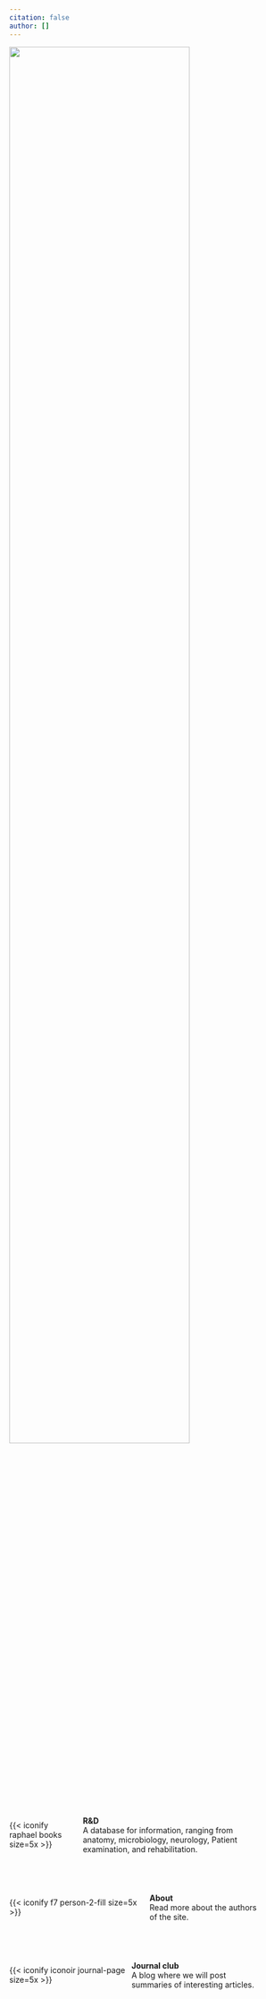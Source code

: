 ```yaml
---
citation: false
author: []
---
```


<!-- ![](/branding/square logo/square 3 lines full.svg){.nolightbox} -->
![](/branding/Yomokerst/yomokerst heavy condensed.svg){.nolightbox width="80%" fig-align="center"}

<a href="/The Archive/research_and_development_index.qmd" 
   style="display: flex; align-items: center; gap: 10px; text-decoration: none; color: inherit; flex-wrap: nowrap;">
  
  {{< iconify raphael books size=5x >}}
  
  <span style="display: block; max-width: 80%;">
    <strong>R&D</strong> <br>
    A database for information, ranging from anatomy, microbiology, neurology, Patient examination, and rehabilitation.
  </span>

</a>

<a href="about.qmd"
   style="display: flex; align-items: center; gap: 10px; text-decoration: none; color: inherit; flex-wrap: nowrap;">
  
  {{< iconify f7 person-2-fill size=5x >}}
  
  <span style="display: block; max-width: 80%;">
    <strong>**About**</strong> </br>Read more about the authors of the site.
  </span>

</a>


<a href="journal_club_index.qmd"
   style="display: flex; align-items: center; gap: 10px; text-decoration: none; color: inherit; flex-wrap: nowrap;">
  
  {{< iconify iconoir journal-page size=5x >}}
  
  <span style="display: block; max-width: 80%;">
    <strong>**Journal club**</strong> </br>A blog where we will post summaries of interesting articles.
  </span>

</a>

